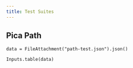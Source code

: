 ```yaml
---
title: Test Suites
---
```


## Pica Path


```ojs
data = FileAttachment("path-test.json").json()
```

```ojs
Inputs.table(data)
```